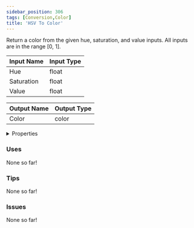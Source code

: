 ```yaml
---
sidebar_position: 306
tags: [Conversion,Color]
title: 'HSV To Color'
---
```


Return a color from the given hue, saturation, and value inputs. All inputs are in the range [0, 1].




<EsbSvg />

| Input Name | Input Type |
|-----------|-----------|
| Hue | float |
| Saturation | float |
| Value | float |

| Output Name | Output Type |
|-----------|-----------|
| Color | color |


<details>
  <summary>Properties</summary>
  <div>
    <div>
    <table>
      <thead>
        <tr>
          <th>Is beta required?</th>
          <th>❌</th>
        </tr>
        <tr>
          <th>Is this chip a trolling risk?</th>
          <th>❌</th>
        </tr>
        <tr>
          <th>Is this chip a role assignment risk?</th>
          <th>❌</th>
        </tr>
        <tr>
          <th>Chip UUID</th>
          <th>2e8d2d58-a73d-407a-9892-6cac4cb9ce9a</th>
        </tr>
      </thead>
    </table>
    </div>
  </div>
</details>

### Uses

None so far!

### Tips

None so far!

### Issues

None so far!